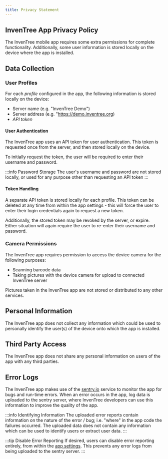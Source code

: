 ```yaml
---
title: Privacy Statement
---
```


## InvenTree App Privacy Policy

The InvenTree mobile app requires some extra permissions for complete functionality. Additionally, some user information is stored locally on the device where the app is installed.

## Data Collection

### User Profiles

For each *profile* configured in the app, the following information is stored locally on the device:

- Server name (e.g. "InvenTree Demo")
- Server address (e.g. "https://demo.inventree.org)
- *API token*

#### User Authentication

The InvenTree app uses an API token for user authentication. This token is requested once from the server, and then stored locally on the device.

To initially request the token, the user will be required to enter their username and password.

:::info Password Storage
The user's username and password are not stored locally, or used for any purpose other than requesting an API token
:::

#### Token Handling

A separate API token is stored locally for each profile. This token can be deleted at any time from within the app settings - this will force the user to enter their login credentials again to request a new token.

Additionally, the stored token may be revoked by the server, or expire. Either situation will again require the user to re-enter their username and password.

### Camera Permissions

The InvenTree app requires permission to access the device camera for the following purposes:

- Scanning barcode data
- Taking pictures with the device camera for upload to connected InvenTree server

Pictures taken in the InvenTree app are not stored or distributed to any other services.

## Personal Information

The InvenTree app does not collect any information which could be used to personally identify the user(s) of the device onto which the app is installed.

## Third Party Access

The InvenTree app does not share any personal information on users of the app with any third parties.

## Error Logs

The InvenTree app makes use of the [sentry.io](https://sentry.io/) service to monitor the app for bugs and run-time errors. When an error occurs in the app, log data is uploaded to the sentry server, where InvenTree developers can use this information to improve the quality of the app.

:::info Identifying Information
The uploaded error reports contain information on the nature of the error / bug; i.e. "where" in the app code the failures occurred. The uploaded data does not contain any information which can be used to identify users or extract user data.
:::

:::tip Disable Error Reporting
If desired, users can disable error reporting entirely, from within the [app settings](./settings.md). This prevents any error logs from being uploaded to the sentry server.
:::

